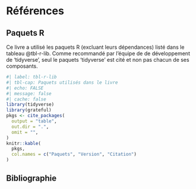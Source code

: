 # Références  {.unnumbered}

## Paquets R {.unnumbered}


Ce livre a utilisé les paquets R (excluant leurs dépendances) listé dans le tableau @tbl-r-lib.
Comme recommandé par l'équipe de de développement de 'tidyverse', seul le paquets 'tidyverse' est cité et non pas chacun de ses composants.

```r
#| label: tbl-r-lib
#| tbl-cap: Paquets utilisés dans le livre
#| echo: FALSE
#| message: false
#| cache: false
library(tidyverse)
library(grateful)
pkgs <- cite_packages(
  output = "table",
  out.dir = ".",
  omit = "",
)
knitr::kable(
  pkgs,
  col.names = c("Paquets", "Version", "Citation")
)
```

## Bibliographie  {.unnumbered}

::: {#sec-refs}
:::
